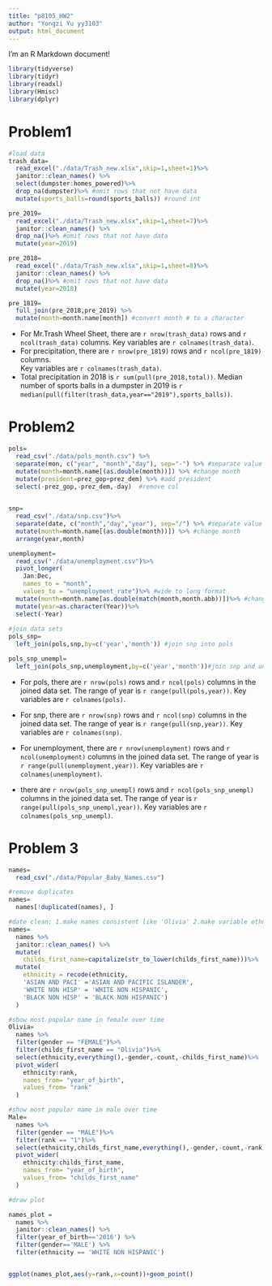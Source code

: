 ```yaml
---
title: "p8105_HW2"
author: "Yongzi Yu yy3103"
output: html_document
---
```


I'm an R Markdown document! 

```r
library(tidyverse)
library(tidyr)
library(readxl)
library(Hmisc)
library(dplyr)
```
# Problem1

```r
#load data
trash_data= 
  read_excel("./data/Trash_new.xlsx",skip=1,sheet=1)%>%
  janitor::clean_names() %>%
  select(dumpster:homes_powered)%>%
  drop_na(dumpster)%>% #omit rows that not have data
  mutate(sports_balls=round(sports_balls)) #round int

pre_2019=
  read_excel("./data/Trash_new.xlsx",skip=1,sheet=7)%>%
  janitor::clean_names() %>%
  drop_na()%>% #omit rows that not have data
  mutate(year=2019)

pre_2018=
  read_excel("./data/Trash_new.xlsx",skip=1,sheet=8)%>%
  janitor::clean_names() %>%
  drop_na()%>% #omit rows that not have data
  mutate(year=2018)

pre_1819=
  full_join(pre_2018,pre_2019) %>%
  mutate(month=month.name[month]) #convert month # to a character

```

- For Mr.Trash Wheel Sheet, there are `r nrow(trash_data)` rows and `r ncol(trash_data)` columns. Key variables are `r colnames(trash_data)`.  
- For precipitation, there are `r nrow(pre_1819)` rows and `r ncol(pre_1819)` columns.  
Key variables are `r colnames(trash_data)`.  
- Total precipitation in 2018 is `r sum(pull(pre_2018,total))`.  Median number of sports balls in a dumpster in 2019 is `r median(pull(filter(trash_data,year=="2019"),sports_balls))`.

# Problem2
```r
pols= 
  read_csv("./data/pols_month.csv") %>%
  separate(mon, c("year", "month","day"), sep="-") %>% #separate value
  mutate(month=month.name[(as.double(month))]) %>% #change month
  mutate(president=prez_gop+prez_dem) %>% #add president
  select(-prez_gop,-prez_dem,-day)  #remove col 
 

snp=
  read_csv("./data/snp.csv")%>%
  separate(date, c("month","day","year"), sep="/") %>% #separate value
  mutate(month=month.name[(as.double(month))]) %>% #change month
  arrange(year,month)

unemployment=
  read_csv("./data/unemployment.csv")%>%
  pivot_longer(
    Jan:Dec,
    names_to = "month", 
    values_to = "unemployment_rate")%>% #wide to long format
  mutate(month=month.name[as.double(match(month,month.abb))])%>% #change month
  mutate(year=as.character(Year))%>%
  select(-Year)
  
#join data sets
pols_snp=
  left_join(pols,snp,by=c('year','month')) #join snp into pols

pols_snp_unempl=
  left_join(pols_snp,unemployment,by=c('year','month'))#join snp and unemployment into pols
```

- For pols, there are `r nrow(pols)` rows and `r ncol(pols)` columns in the joined data set. The range of year is `r range(pull(pols,year))`. Key variables are `r colnames(pols)`.  

- For snp, there are `r nrow(snp)` rows and `r ncol(snp)` columns in the joined data set. The range of year is `r range(pull(snp,year))`. Key variables are `r colnames(snp)`. 
- For unemployment, there are `r nrow(unemployment)` rows and `r ncol(unemployment)` columns in the joined data set. The range of year is `r range(pull(unemployment,year))`.  Key variables are `r colnames(unemployment)`. 

- there are `r nrow(pols_snp_unempl)` rows and `r ncol(pols_snp_unempl)` columns in the joined data set. The range of year is `r range(pull(pols_snp_unempl,year))`. Key variables are `r colnames(pols_snp_unempl)`.  

# Problem 3

```r

names= 
  read_csv("./data/Popular_Baby_Names.csv")

#remove duplicates
names=
  names[!duplicated(names), ]

#date clean: 1.make names consistent like 'Olivia' 2.make variable ethnicity consistent
names=
  names %>%
  janitor::clean_names() %>%
  mutate(
    childs_first_name=capitalize(str_to_lower(childs_first_name)))%>%
  mutate(
    ethnicity = recode(ethnicity,
    'ASIAN AND PACI' ='ASIAN AND PACIFIC ISLANDER',	
    'WHITE NON HISP' = 'WHITE NON HISPANIC',
    'BLACK NON HISP' = 'BLACK NON HISPANIC')
  )

#show most popular name in female over time
Olivia=
  names %>% 
  filter(gender == "FEMALE")%>% 
  filter(childs_first_name == "Olivia")%>% 
  select(ethnicity,everything(),-gender,-count,-childs_first_name)%>% 
  pivot_wider(
    ethnicity:rank,
    names_from= "year_of_birth",
    values_from= "rank"
  )

#show most popular name in male over time
Male=
  names %>% 
  filter(gender == "MALE")%>% 
  filter(rank == "1")%>% 
  select(ethnicity,childs_first_name,everything(),-gender,-count,-rank)%>% 
  pivot_wider(
    ethnicity:childs_first_name,
    names_from= "year_of_birth",
    values_from= "childs_first_name"
  )

#draw plot

names_plot = 
  names %>% 
  janitor::clean_names() %>% 
  filter(year_of_birth=='2016') %>% 
  filter(gender=='MALE') %>% 
  filter(ethnicity == 'WHITE NON HISPANIC')


ggplot(names_plot,aes(y=rank,x=count))+geom_point()
```

